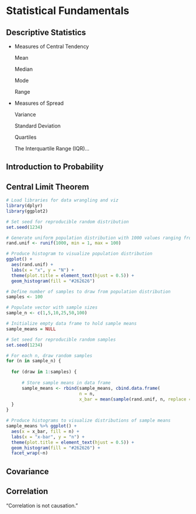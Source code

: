 # Statistical Fundamentals

## Descriptive Statistics

* Measures of Central Tendency

  Mean
  
  Median
  
  Mode
  
  Range


* Measures of Spread

  Variance
  
  Standard Deviation
  
  Quartiles
  
  The Interquartile Range (IQR)...

## Introduction to Probability


## Central Limit Theorem


```r

# Load libraries for data wrangling and viz
library(dplyr)
library(ggplot2)

# Set seed for reproducible random distribution
set.seed(1234)

# Generate uniform population distribution with 1000 values ranging from 1 to 100
rand.unif <- runif(1000, min = 1, max = 100)

# Produce histogram to visualize population distribution
ggplot() + 
  aes(rand.unif) + 
  labs(x = "x", y = "N") + 
  theme(plot.title = element_text(hjust = 0.5)) +
  geom_histogram(fill = "#262626")

```


```r

# Define number of samples to draw from population distribution
samples <- 100

# Populate vector with sample sizes
sample_n <- c(1,5,10,25,50,100)

# Initialize empty data frame to hold sample means
sample_means = NULL

# Set seed for reproducible random samples
set.seed(1234)

# For each n, draw random samples
for (n in sample_n) {
  
  for (draw in 1:samples) {
    
      # Store sample means in data frame
      sample_means <- rbind(sample_means, cbind.data.frame(
                            n = n, 
                            x_bar = mean(sample(rand.unif, n, replace = FALSE, prob = NULL))))
  }
}

# Produce histograms to visualize distributions of sample means
sample_means %>% ggplot() + 
  aes(x = x_bar, fill = n) + 
  labs(x = "x-bar", y = "n") + 
  theme(plot.title = element_text(hjust = 0.5)) +
  geom_histogram(fill = "#262626") + 
  facet_wrap(~n)

```
## Covariance


## Correlation

  "Correlation is not causation."

